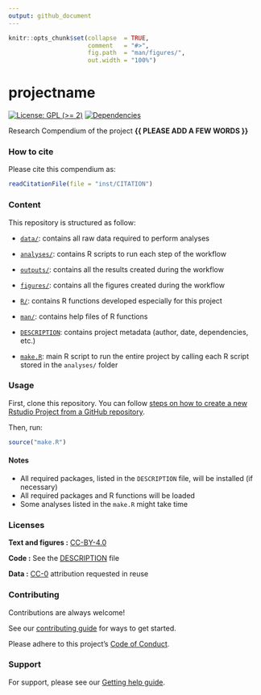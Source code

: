 ```yaml
---
output: github_document
---
```


<!-- README.md is generated from README.Rmd. Please edit that file -->


```r
knitr::opts_chunk$set(collapse  = TRUE,
                      comment   = "#>",
                      fig.path  = "man/figures/",
                      out.width = "100%")
```



# projectname


<!-- badges: start -->
[![License: GPL (>= 2)](https://img.shields.io/badge/License-GPL%20%28%3E%3D%202%29-blue.svg)](https://choosealicense.com/licenses/gpl-2.0/)
[![Dependencies](https://img.shields.io/badge/dependencies-2/95-green?style=flat)](#)
<!-- badges: end -->


Research Compendium of the project **{{ PLEASE ADD A FEW WORDS }}**



### How to cite

Please cite this compendium as: 

```r
readCitationFile(file = "inst/CITATION")
```




### Content

This repository is structured as follow:

- [`data/`](https://github.com/avallecam/projectname/tree/master/data):
contains all raw data required to perform analyses

- [`analyses/`](https://github.com/avallecam/projectname/tree/main/analyses/):
contains R scripts to run each step of the workflow

- [`outputs/`](https://github.com/avallecam/projectname/tree/main/outputs):
contains all the results created during the workflow

- [`figures/`](https://github.com/avallecam/projectname/tree/main/figures):
contains all the figures created during the workflow

- [`R/`](https://github.com/avallecam/projectname/tree/main/R):
contains R functions developed especially for this project

- [`man/`](https://github.com/avallecam/projectname/tree/main/man):
contains help files of R functions

- [`DESCRIPTION`](https://github.com/avallecam/projectname/tree/main/DESCRIPTION):
contains project metadata (author, date, dependencies, etc.)

- [`make.R`](https://github.com/avallecam/projectname/tree/main/make.R):
main R script to run the entire project by calling each R script stored in the `analyses/` folder



### Usage

First, clone this repository. You can follow [steps on how to create a new Rstudio Project from a GitHub repository](https://happygitwithr.com/new-github-first.html#usethiscreate_from_github). 

Then, run:

```r
source("make.R")
```



#### Notes

- All required packages, listed in the `DESCRIPTION` file, will be installed (if necessary)
- All required packages and R functions will be loaded
- Some analyses listed in the `make.R` might take time

### Licenses

**Text and figures :**  [CC-BY-4.0](http://creativecommons.org/licenses/by/4.0/)

**Code :** See the [DESCRIPTION](DESCRIPTION) file

**Data :** [CC-0](http://creativecommons.org/publicdomain/zero/1.0/) attribution requested in reuse

### Contributing

Contributions are always welcome!

See our [contributing guide](/.github/CONTRIBUTING.md) for ways to get started.

Please adhere to this project's [Code of Conduct](/.github/CODE_OF_CONDUCT.md).

### Support

For support, please see our [Getting help guide](/.github/SUPPORT.md).
